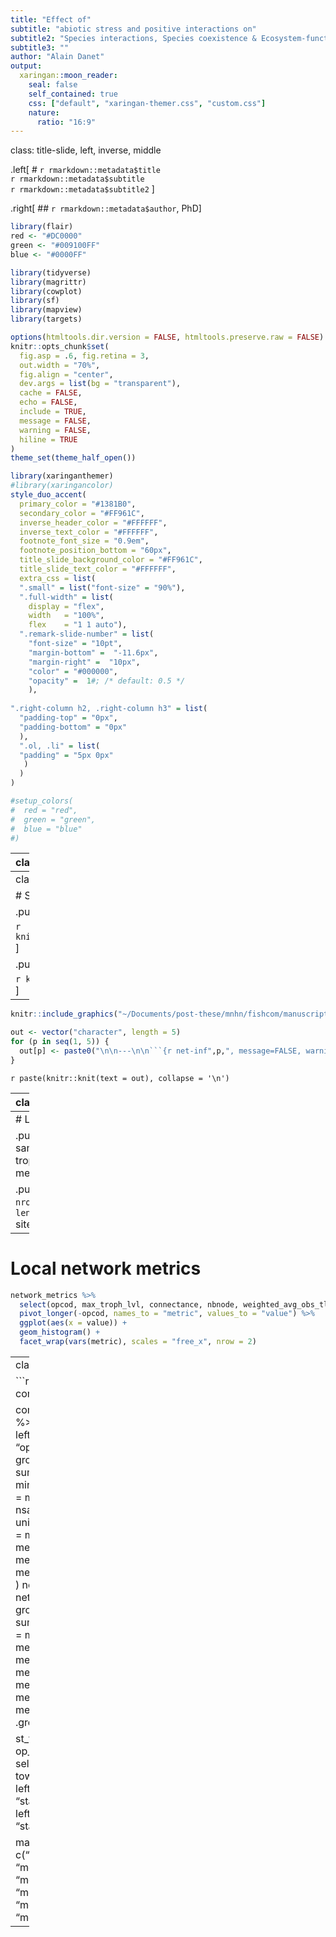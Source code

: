 ```yaml
---
title: "Effect of"
subtitle: "abiotic stress and positive interactions on"
subtitle2: "Species interactions, Species coexistence & Ecosystem-functioning"
subtitle3: ""
author: "Alain Danet"
output:
  xaringan::moon_reader:
    seal: false
    self_contained: true
    css: ["default", "xaringan-themer.css", "custom.css"]
    nature:
      ratio: "16:9"
---
```


class: title-slide, left, inverse, middle

.left[
# `r rmarkdown::metadata$title` <br> `r rmarkdown::metadata$subtitle` <br> `r rmarkdown::metadata$subtitle2` 
]

.right[
## `r rmarkdown::metadata$author`, PhD
]

<div style = "position:fixed; visibility: hidden">
$$\require{color}\definecolor{red}{rgb}{220, 0, 0}$$
$$\require{color}\definecolor{green}{rgb}{145, 0, 255}$$
$$\require{color}\definecolor{blue}{rgb}{0, 0, 1}$$
</div>

<script type="text/x-mathjax-config">
MathJax.Hub.Config({
  TeX: {
    Macros: {
      red: ["{\\color{red}{#1}}", 1],
      green: ["{\\color{green}{#1}}", 1],
      blue: ["{\\color{blue}{#1}}", 1]
    },
    loader: {load: ['[tex]/color']},
    tex: {packages: {'[+]': ['color']}}
  }
});
</script>

<style>
.red {color: #DC0000;}
.green {color: #009100FF;}
.blue {color: #0000FF;}
</style>



```r
library(flair)
red <- "#DC0000"
green <- "#009100FF"
blue <- "#0000FF"
```

```r
library(tidyverse)
library(magrittr)
library(cowplot)
library(sf)
library(mapview)
library(targets)
```



```r
options(htmltools.dir.version = FALSE, htmltools.preserve.raw = FALSE)
knitr::opts_chunk$set(
  fig.asp = .6, fig.retina = 3,
  out.width = "70%",
  fig.align = "center",
  dev.args = list(bg = "transparent"),
  cache = FALSE,
  echo = FALSE,
  include = TRUE,
  message = FALSE,
  warning = FALSE,
  hiline = TRUE
)
theme_set(theme_half_open())
```

```r
library(xaringanthemer)
#library(xaringancolor)
style_duo_accent(
  primary_color = "#1381B0",
  secondary_color = "#FF961C",
  inverse_header_color = "#FFFFFF",
  inverse_text_color = "#FFFFFF",
  footnote_font_size = "0.9em",
  footnote_position_bottom = "60px",
  title_slide_background_color = "#FF961C",
  title_slide_text_color = "#FFFFFF",
  extra_css = list(
  ".small" = list("font-size" = "90%"),
  ".full-width" = list(
    display = "flex",
    width   = "100%",
    flex    = "1 1 auto"),
  ".remark-slide-number" = list(
    "font-size" = "10pt",
    "margin-bottom" =  "-11.6px",
    "margin-right" =  "10px",
    "color" = "#000000",
    "opacity" =  1#; /* default: 0.5 */
    ),
  
".right-column h2, .right-column h3" = list(
  "padding-top" = "0px",
  "padding-bottom" = "0px"
  ),
  ".ol, .li" = list(
  "padding" = "5px 0px"
   )
  )
)

#setup_colors(
#  red = "red",
#  green = "green",
#  blue = "blue"
#)
```

---
class: middle

# Riverine fish communities dataset (France) 
 
.pull-left[
- Standardized since 1995
- Electrofishing
- Various Protocols (dep. on river characteristics, sampling objective)
- Stunning features: sampling consistency & individual body size
]

---
class: middle, center

# Sampling Protocols

.pull-left[
## Complete (small streams)

```r
knitr::include_graphics("~/Documents/thesis/talks/fishcom_fig/complete_fish_protocol.png")
```
]

.pull-right[
## Partial (big streams)

```r
knitr::include_graphics("~/Documents/thesis/talks/fishcom_fig/point_fish_protocol.png")
```
]

---

```r
knitr::include_graphics("~/Documents/post-these/mnhn/fishcom/manuscript/bef_stability/figs/length_inference.png")
```




```r
out <- vector("character", length = 5)
for (p in seq(1, 5)) {
  out[p] <- paste0("\n\n---\n\n```{r net-inf",p,", message=FALSE, warning=FALSE, results='asis'}\nknitr::include_graphics('~/Documents/post-these/mnhn/fishcom/manuscript/bef_stability/figs/network_inference", p ,".png')\n```\n")
}
```

<!--- knit those table chunk statements --> 
`r paste(knitr::knit(text = out), collapse = '\n')`

---
class: center

```r
source("https://raw.githubusercontent.com/alaindanet/fishcom/master/R/codeWeb.R")
source("https://raw.githubusercontent.com/alaindanet/fishcom/master/R/plot_methods.R")
tar_load(c(metaweb, network_metrics))
sp_color <- set_color_species(
  node_list = colnames(metaweb$metaweb),
  resource_list = metaweb$resource
)
node_sp <- str_extract(colnames(metaweb$metaweb), "[A-Z|a-z]*")
names(sp_color)[names(sp_color) %in% metaweb$resource] <- 
  c("detritivore", "biofilm", "phytobenthos", "macrophage", "phytoplankton", "zooplankton", "zoobenthos")
TL <- NetIndices::TrophInd(metaweb$metaweb)$TL
metaweb_indic <- NetIndices::GenInd(metaweb$metaweb)
```

.pull-left[
## Metaweb structure  
- `r length(metaweb$species)` species
- TL: `r mean(TL)`, `r max(TL)` (mean, max) 
- N: `r metaweb_indic$N`, L: `r metaweb_indic$Ltot`  
- Connectance: `r metaweb_indic$C`
]

.pull-right[
```r
PlotWeb(
  TL = TL,
  webTL = metaweb$metaweb,
  colnode = sp_color[node_sp],
  abund = 6,
  collink="grey90",
  scale_abun = .01
) 
legend(
#  x      = 0.031,
#  y      = 4,
  x      = "bottom",
  inset = -.25,
  legend = names(sp_color),
  pch    = 21,
  col    = "#777777",
  pt.bg  = sp_color,
  pt.cex = 0.7,
  cex    = .5,
  bty    = "n",
  x.intersp = 1,
  text.width = .1,
  ncol   = 6
)
```
]

---
# Local networks

.pull-left[
## Inference
- For each sampling event: 
  1. Identification of the trophic species
  1. Subsample the metaweb
]

.pull-right[
## Outcome
- `r nrow(network_metrics)` local networks 
- `r length(unique(network_metrics$station))` sites 
]



---
# Local network metrics

```r
network_metrics %>%
  select(opcod, max_troph_lvl, connectance, nbnode, weighted_avg_obs_tlvl) %>%
  pivot_longer(-opcod, names_to = "metric", values_to = "value") %>%
  ggplot(aes(x = value)) +
  geom_histogram() +
  facet_wrap(vars(metric), scales = "free_x", nrow = 2)
```


---
class: middle, center

```r
tar_load(c(op_st_filtered, com_metrics))

com_metrics_st <- com_metrics %>%
  left_join(op_st_filtered$op, by = "opcod") %>%
  group_by(station) %>%
  summarise(
    begin = min(lubridate::year(date)),
    end = max(lubridate::year(date)),
    nsampling = n(),
    protocol = unique(protocol),
    med_richness = median(richness),
    med_biomass = median(biomass),
    med_nind = median(nind),
    .groups = "drop"
  )
net_metrics_st <- network_metrics %>%
  group_by(station) %>%
  summarise(
    med_connectance = median(connectance),
    med_max_tlvl = median(max_troph_lvl),
    med_nbnode = median(nbnode),
    med_w_avg_tlvl = median(weighted_avg_obs_tlvl),
    .groups = "drop"
  )

st_to_plot <- op_st_filtered$station %>%
  select(station, libelle_sandre, town) %>%
  left_join(com_metrics_st, by = "station") %>%
  left_join(net_metrics_st, by = "station")

mapview(st_to_plot, zcol = c("protocol", "nsampling", "med_richness",
    "med_biomass", "med_nind", "med_richness", "med_max_tlvl", "med_w_avg_tlvl"))
```

---


